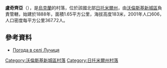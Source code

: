 {{coord|50|47|39|N|27|16|7|E|scale:30000|display=title}}

'''盧奇齊亞'''（{{lang-uk|Лучиця}}），是[[烏克蘭|烏克蘭]]的村落，位於該國北部[[日托米爾州|日托米爾州]]，由[[沃倫斯基新城區|沃倫斯基新城區]]負責管轄，始建於1888年，面積1.65平方公里，海拔高度183米，2001年人口606，人口密度每平方公里367.72人。

==參考資料== 
* [http://weather.in.ua/ua/zhitomirskaja/14088 Погода в селі Лучиця] {{Wayback|url=http://weather.in.ua/ua/zhitomirskaja/14088 |date=20160305104324 }}

{{DEFAULTSORT:Лучиця}}
[[Category:沃倫斯基新城區村落|Category:沃倫斯基新城區村落]]
[[Category:日托米爾州村落|Category:日托米爾州村落]]


{{Zhytomyr-geo-stub}}